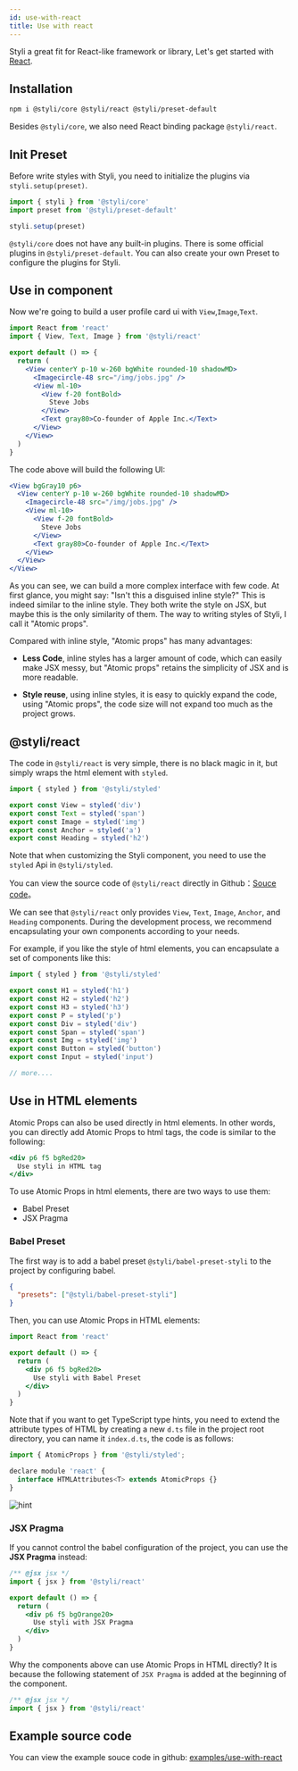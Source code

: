 ```yaml
---
id: use-with-react
title: Use with react
---
```


Styli a great fit for React-like framework or library, Let's get started with [React](https://reactjs.org/).

## Installation

```bash
npm i @styli/core @styli/react @styli/preset-default
```

Besides `@styli/core`, we also need React binding package `@styli/react`.

## Init Preset

Before write styles with Styli, you need to initialize the plugins via `styli.setup(preset)`.

```js title="src/index.ts"
import { styli } from '@styli/core'
import preset from '@styli/preset-default'

styli.setup(preset)
```

`@styli/core` does not have any built-in plugins. There is some official plugins in `@styli/preset-default`. You can also create your own Preset to configure the plugins for Styli.

## Use in component

Now we're going to build a user profile card ui with `View`,`Image`,`Text`.

```jsx title="src/components/ProfileCard.ts"
import React from 'react'
import { View, Text, Image } from '@styli/react'

export default () => {
  return (
    <View centerY p-10 w-260 bgWhite rounded-10 shadowMD>
      <Imagecircle-48 src="/img/jobs.jpg" />
      <View ml-10>
        <View f-20 fontBold>
          Steve Jobs
        </View>
        <Text gray80>Co-founder of Apple Inc.</Text>
      </View>
    </View>
  )
}
```

The code above will build the following UI:

```jsx live
<View bgGray10 p6>
  <View centerY p-10 w-260 bgWhite rounded-10 shadowMD>
    <Imagecircle-48 src="/img/jobs.jpg" />
    <View ml-10>
      <View f-20 fontBold>
        Steve Jobs
      </View>
      <Text gray80>Co-founder of Apple Inc.</Text>
    </View>
  </View>
</View>
```

As you can see, we can build a more complex interface with few code. At first glance, you might say: "Isn't this a disguised inline style?" This is indeed similar to the inline style. They both write the style on JSX, but maybe this is the only similarity of them. The way to writing styles of Styli, I call it "Atomic props".

Compared with inline style, "Atomic props" has many advantages:

- **Less Code**, inline styles has a larger amount of code, which can easily make JSX messy, but "Atomic props" retains the simplicity of JSX and is more readable.

- **Style reuse**, using inline styles, it is easy to quickly expand the code, using "Atomic props", the code size will not expand too much as the project grows.

## @styli/react

The code in `@styli/react` is very simple, there is no black magic in it, but simply wraps the html element with `styled`.

```jsx title="@styli/react source code"
import { styled } from '@styli/styled'

export const View = styled('div')
export const Text = styled('span')
export const Image = styled('img')
export const Anchor = styled('a')
export const Heading = styled('h2')
```

Note that when customizing the Styli component, you need to use the `styled` Api in `@styli/styled`.

You can view the source code of `@styli/react` directly in Github：[Souce code](https://github.com/forsigner/styli/blob/master/packages/react/src/index.tsx)。

We can see that `@styli/react` only provides `View`, `Text`, `Image`, `Anchor`, and `Heading` components. During the development process, we recommend encapsulating your own components according to your needs.

For example, if you like the style of html elements, you can encapsulate a set of components like this:

```jsx title="@styli/react 源码"
import { styled } from '@styli/styled'

export const H1 = styled('h1')
export const H2 = styled('h2')
export const H3 = styled('h3')
export const P = styled('p')
export const Div = styled('div')
export const Span = styled('span')
export const Img = styled('img')
export const Button = styled('button')
export const Input = styled('input')

// more....
```

## Use in HTML elements

Atomic Props can also be used directly in html elements. In other words, you can directly add Atomic Props to html tags, the code is similar to the following:

```jsx
<div p6 f5 bgRed20>
  Use styli in HTML tag
</div>
```

To use Atomic Props in html elements, there are two ways to use them:

- Babel Preset
- JSX Pragma

### Babel Preset

The first way is to add a babel preset `@styli/babel-preset-styli` to the project by configuring babel.

```json title=".babelrc"
{
  "presets": ["@styli/babel-preset-styli"]
}
```

Then, you can use Atomic Props in HTML elements:

```jsx
import React from 'react'

export default () => {
  return (
    <div p6 f5 bgRed20>
      Use styli with Babel Preset
    </div>
  )
}
```

Note that if you want to get TypeScript type hints, you need to extend the attribute types of HTML by creating a new `d.ts` file in the project root directory, you can name it `index.d.ts`, the code is as follows:

```jsx title="index.d.ts"
import { AtomicProps } from '@styli/styled';

declare module 'react' {
  interface HTMLAttributes<T> extends AtomicProps {}
}

```

![hint](/img/Intellisense.png)

### JSX Pragma

If you cannot control the babel configuration of the project, you can use the **JSX Pragma** instead:

```jsx
/** @jsx jsx */
import { jsx } from '@styli/react'

export default () => {
  return (
    <div p6 f5 bgOrange20>
      Use styli with JSX Pragma
    </div>
  )
}
```

Why the components above can use Atomic Props in HTML directly? It is because the following statement of `JSX Pragma` is added at the beginning of the component.

```jsx
/** @jsx jsx */
import { jsx } from '@styli/react'
```

## Example source code

You can view the example souce code in github: [examples/use-with-react](https://github.com/forsigner/styli/tree/master/examples/use-with-react)
